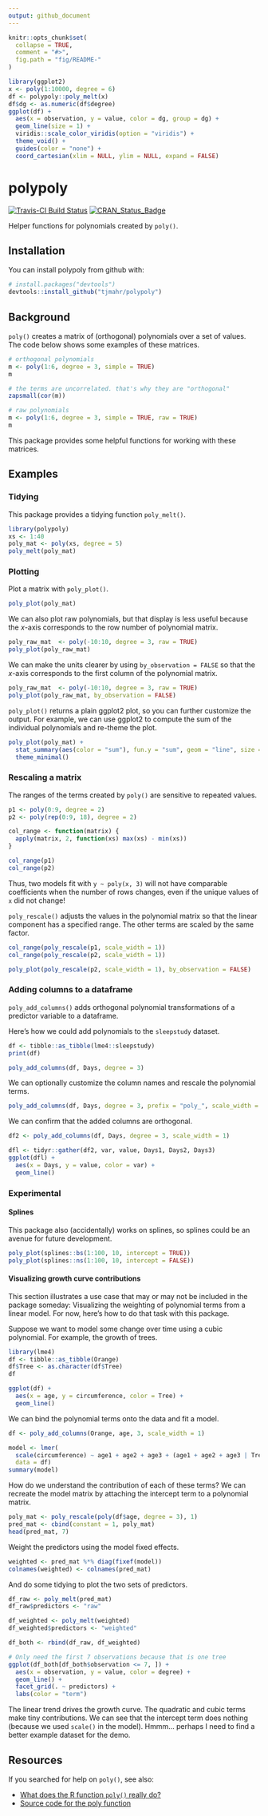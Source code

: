 ```yaml
---
output: github_document
---
```


<!-- README.md is generated from README.Rmd. Please edit that file -->

```r
knitr::opts_chunk$set(
  collapse = TRUE,
  comment = "#>",
  fig.path = "fig/README-"
)
```


```r
library(ggplot2)
x <- poly(1:10000, degree = 6)
df <- polypoly::poly_melt(x)
df$dg <- as.numeric(df$degree)
ggplot(df) + 
  aes(x = observation, y = value, color = dg, group = dg) + 
  geom_line(size = 1) + 
  viridis::scale_color_viridis(option = "viridis") + 
  theme_void() +
  guides(color = "none") +
  coord_cartesian(xlim = NULL, ylim = NULL, expand = FALSE)
```

# polypoly 

[![Travis-CI Build Status](https://travis-ci.org/tjmahr/polypoly.svg?branch=master)](https://travis-ci.org/tjmahr/polypoly)
[![CRAN_Status_Badge](http://www.r-pkg.org/badges/version/polypoly)](https://cran.r-project.org/package=polypoly)


Helper functions for polynomials created by `poly()`.

## Installation

You can install polypoly from github with:

```r
# install.packages("devtools")
devtools::install_github("tjmahr/polypoly")
```

## Background

`poly()` creates a matrix of (orthogonal) polynomials over a set of values. The
code below shows some examples of these matrices. 

```r
# orthogonal polynomials
m <- poly(1:6, degree = 3, simple = TRUE)
m

# the terms are uncorrelated. that's why they are "orthogonal"
zapsmall(cor(m))

# raw polynomials
m <- poly(1:6, degree = 3, simple = TRUE, raw = TRUE)
m
```

This package provides some helpful functions for working with these matrices.

## Examples

### Tidying

This package provides a tidying function `poly_melt()`.

```r
library(polypoly)
xs <- 1:40
poly_mat <- poly(xs, degree = 5)
poly_melt(poly_mat)
```


### Plotting

Plot a matrix with `poly_plot()`.

```r
poly_plot(poly_mat)
```

We can also plot raw polynomials, but that display is less useful because the
_x_-axis corresponds to the row number of polynomial matrix.

```r
poly_raw_mat  <- poly(-10:10, degree = 3, raw = TRUE)
poly_plot(poly_raw_mat)
```

We can make the units clearer by using `by_observation = FALSE` so that the
_x_-axis corresponds to the first column of the polynomial matrix.

```r
poly_raw_mat  <- poly(-10:10, degree = 3, raw = TRUE)
poly_plot(poly_raw_mat, by_observation = FALSE)
```

`poly_plot()` returns a plain ggplot2 plot, so you can further customize the
output. For example, we can use ggplot2 to compute the sum of the individual
polynomials and re-theme the plot.

```r
poly_plot(poly_mat) + 
  stat_summary(aes(color = "sum"), fun.y = "sum", geom = "line", size = 1) + 
  theme_minimal()
```



### Rescaling a matrix

The ranges of the terms created by `poly()` are sensitive to repeated values.

```r
p1 <- poly(0:9, degree = 2)
p2 <- poly(rep(0:9, 18), degree = 2)

col_range <- function(matrix) {
  apply(matrix, 2, function(xs) max(xs) - min(xs))  
}

col_range(p1)
col_range(p2)
```

Thus, two models fit with `y ~ poly(x, 3)` will not have comparable coefficients
when the number of rows changes, even if the unique values of `x` did not
change!

`poly_rescale()` adjusts the values in the polynomial matrix so that the linear
component has a specified range. The other terms are scaled by the same factor. 

```r
col_range(poly_rescale(p1, scale_width = 1))
col_range(poly_rescale(p2, scale_width = 1))

poly_plot(poly_rescale(p2, scale_width = 1), by_observation = FALSE)
```

### Adding columns to a dataframe

`poly_add_columns()` adds orthogonal polynomial transformations of a predictor
variable to a dataframe.

Here's how we could add polynomials to the `sleepstudy` dataset.

```r
df <- tibble::as_tibble(lme4::sleepstudy)
print(df)

poly_add_columns(df, Days, degree = 3)
```

We can optionally customize the column names and rescale the polynomial terms.

```r
poly_add_columns(df, Days, degree = 3, prefix = "poly_", scale_width = 1)
```

We can confirm that the added columns are orthogonal.

```r
df2 <- poly_add_columns(df, Days, degree = 3, scale_width = 1)

dfl <- tidyr::gather(df2, var, value, Days1, Days2, Days3)
ggplot(dfl) + 
  aes(x = Days, y = value, color = var) + 
  geom_line()
```


### Experimental

#### Splines

This package also (accidentally) works on splines, so splines could be an avenue
for future development.

```r
poly_plot(splines::bs(1:100, 10, intercept = TRUE))
poly_plot(splines::ns(1:100, 10, intercept = FALSE))
```

#### Visualizing growth curve contributions

This section illustrates a use case that may or may not be included in the 
package someday: Visualizing the weighting of polynomial terms from a linear
model. For now, here's how to do that task with this package.

Suppose we want to model some change over time using a cubic polynomial. For
example, the growth of trees.

```r
library(lme4)
df <- tibble::as_tibble(Orange)
df$Tree <- as.character(df$Tree)
df

ggplot(df) + 
  aes(x = age, y = circumference, color = Tree) + 
  geom_line()
```

We can bind the polynomial terms onto the data and fit a model.

```r
df <- poly_add_columns(Orange, age, 3, scale_width = 1)

model <- lmer(
  scale(circumference) ~ age1 + age2 + age3 + (age1 + age2 + age3 | Tree), 
  data = df)
summary(model)
```

How do we understand the contribution of each of these terms? We can recreate
the model matrix by attaching the intercept term to a polynomial matrix.

```r
poly_mat <- poly_rescale(poly(df$age, degree = 3), 1)
pred_mat <- cbind(constant = 1, poly_mat)
head(pred_mat, 7)
```

Weight the predictors using the model fixed effects.

```r
weighted <- pred_mat %*% diag(fixef(model))
colnames(weighted) <- colnames(pred_mat)
```

And do some tidying to plot the two sets of predictors.

```r
df_raw <- poly_melt(pred_mat)
df_raw$predictors <- "raw"

df_weighted <- poly_melt(weighted)
df_weighted$predictors <- "weighted"

df_both <- rbind(df_raw, df_weighted)

# Only need the first 7 observations because that is one tree
ggplot(df_both[df_both$observation <= 7, ]) + 
  aes(x = observation, y = value, color = degree) + 
  geom_line() + 
  facet_grid(. ~ predictors) + 
  labs(color = "term")
```

The linear trend drives the growth curve. The quadratic and cubic terms make 
tiny contributions. We can see that the intercept term does nothing (because we 
used `scale()` in the model). Hmmm... perhaps I need to find a better example
dataset for the demo.




## Resources

If you searched for help on `poly()`, see also:

* [What does the R function `poly()` really do?](https://stackoverflow.com/questions/19484053/what-does-the-r-function-poly-really-do)
* [Source code for the poly function](https://github.com/wch/r-source/blob/af7f52f70101960861e5d995d3a4bec010bc89e6/src/library/stats/R/contr.poly.R#L85)
